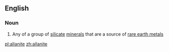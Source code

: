 ==English==

===Noun===
{{wikipedia}}
{{en-noun}}

# {{mineralogy}} Any of a group of [[silicate]] [[mineral]]s that are a source of [[rare earth metal]]s

[[pl:allanite]]
[[zh:allanite]]